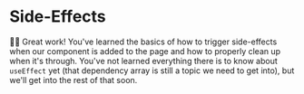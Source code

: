 # Side-Effects

👨‍💼 Great work! You've learned the basics of how to trigger side-effects when our
component is added to the page and how to properly clean up when it's through.
You've not learned everything there is to know about `useEffect` yet (that
dependency array is still a topic we need to get into), but we'll get into the
rest of that soon.
